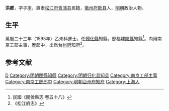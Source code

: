 '''洪都'''，字子崖，直隶[[松江府|松江府]][[青浦县|青浦县]]民籍，[[徽州府|徽州府]][[歙县|歙县]]人，[[明朝|明朝]]政治人物。
 
== 生平 ==
萬曆二十三年（1595年）乙未科進士。任[[歸化縣|歸化縣]]知縣，歷福建[[閩縣|閩縣]]知縣<ref>民國《閩侯縣志·卷五十八》</ref>。内用南京工部主事，歴郎中，出爲[[台州府|台州府]]知府<ref>《松江府志》</ref>。

==参考文献==
{{reflist}}
 
{{明朝官员小作品}}
{{萬曆二十三年乙未科殿試金榜}}
{{DEFAULTSORT:Hong洪}}
[[Category:洪姓|D]]
[[Category:明朝閩縣知縣|Category:明朝閩縣知縣]]
[[Category:明朝归化县知县|Category:明朝归化县知县]]
[[Category:南京工部主事|Category:南京工部主事]]
[[Category:南京工部郎中|Category:南京工部郎中]]
[[Category:明朝台州府知府|Category:明朝台州府知府]]
[[Category:上海人|Category:上海人]]